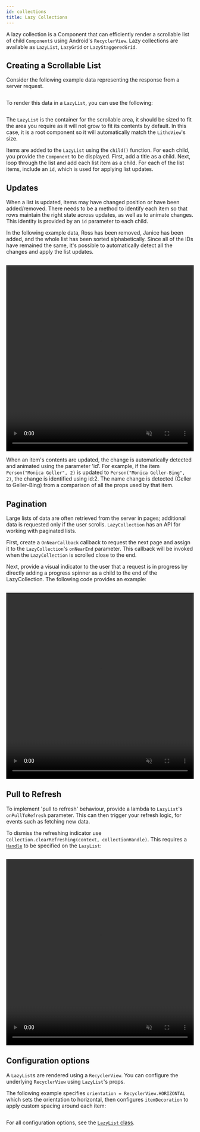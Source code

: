 ```yaml
---
id: collections
title: Lazy Collections
---
```



A lazy collection is a Component that can efficiently render a scrollable list of child `Component`s using Android's `RecyclerView`. Lazy collections are available as `LazyList`, `LazyGrid` or `LazyStaggeredGrid`.

## Creating a Scrollable List

Consider the following example data representing the response from a server request.

```kotlin file=sample/src/main/java/com/facebook/samples/litho/kotlin/collection/FriendsCollectionKComponent.kt start=start_original_data_example end=end_original_data_example
```

To render this data in a `LazyList`, you can use the following:

```kotlin file=sample/src/main/java/com/facebook/samples/litho/kotlin/collection/FriendsCollectionKComponent.kt start=start_example end=end_example
```

The `LazyList` is the container for the scrollable area, it should be sized to fit the area you require as it will not grow to fit its contents by default. In this case, it is a root component so it will automatically match the `LithoView`'s size.

Items are added to the `LazyList` using the `child()` function. For each child, you provide the `Component` to be displayed. First, add a title as a child. Next, loop through the list and add each list item as a child. For each of the list items, include an `id`, which is used for applying list updates.

## Updates

When a list is updated, items may have changed position or have been added/removed. There needs to be a method to identify each item so that rows maintain the right state across updates, as well as to animate changes. This identity is provided by an `id` parameter to each child.

In the following example data, Ross has been removed, Janice has been added, and the whole list has been sorted alphabetically. Since all of the IDs have remained the same, it's possible to automatically detect all the changes and apply the list updates.

```kotlin file=sample/src/main/java/com/facebook/samples/litho/kotlin/collection/FriendsCollectionKComponent.kt start=start_modified_data_example end=end_modified_data_example
```

<video loop="true" autoplay="true" class="video" width="100%" height="500px"  muted="true">
  <source type="video/webm" src={useBaseUrl("/videos/update_data.webm")}></source>
  <p>Your browser does not support the video element.</p>
</video>

When an item's contents are updated, the change is automatically detected and animated using the parameter 'id'. For example, if the item `Person("Monica Geller", 2)` is updated to `Person("Monica Geller-Bing", 2)`, the change is identified using id:2. The name change is detected (Geller to Geller-Bing) from a comparison of all the props used by that item.

## Pagination

Large lists of data are often retrieved from the server in pages; additional data is requested only if the user scrolls. `LazyCollection` has an API for working with paginated lists.

First, create a `OnNearCallback` callback to request the next page and assign it to the `LazyCollection`'s `onNearEnd` parameter. This callback will be invoked when the `LazyCollection` is scrolled close to the end.

Next, provide a visual indicator to the user that a request is in progress by directly adding a progress spinner as a child to the end of the LazyCollection. The following code provides an example:

```kotlin file=sample/src/main/java/com/facebook/samples/litho/kotlin/collection/PaginationCollectionKComponent.kt start=start_example end=end_example
```

<video loop="true" autoplay="true" class="video" width="100%" height="500px" muted="true">
  <source type="video/webm" src={useBaseUrl("/videos/pagination.webm")}></source>
  <p>Your browser does not support the video element.</p>
</video>

## Pull to Refresh

To implement 'pull to refresh' behaviour, provide a lambda to `LazyList`'s `onPullToRefresh` parameter. This can then trigger your refresh logic, for events such as fetching new data.

To dismiss the refreshing indicator use `Collection.clearRefreshing(context, collectionHandle)`. This requires a [`Handle`](/codegen/trigger-events.md) to be specified on the `LazyList`:

```kotlin file=sample/src/main/java/com/facebook/samples/litho/kotlin/collection/PullToRefreshCollectionKComponent.kt start=start_example end=end_example
```

<video loop="true" autoplay="true" class="video" width="100%" height="500px"  muted="true">
  <source type="video/webm" src={useBaseUrl("/videos/pull_to_refresh.webm")}></source>
  <p>Your browser does not support the video element.</p>
</video>

## Configuration options

A `LazyList`s are rendered using a `RecyclerView`. You can configure the underlying `RecyclerView` using `LazyList`'s props.

The following example specifies `orientation = RecyclerView.HORIZONTAL` which sets the orientation to horizontal, then configures `itemDecoration` to apply custom spacing around each item:

```kotlin file=sample/src/main/java/com/facebook/samples/litho/kotlin/collection/HorizontalScrollKComponent.kt start=start_example end=end_example
```

For all configuration options, see the [`LazyList` class](https://github.com/facebook/litho/blob/master/litho-widget-kotlin/src/main/kotlin/com/facebook/litho/widget/collection/LazyList.kt).

